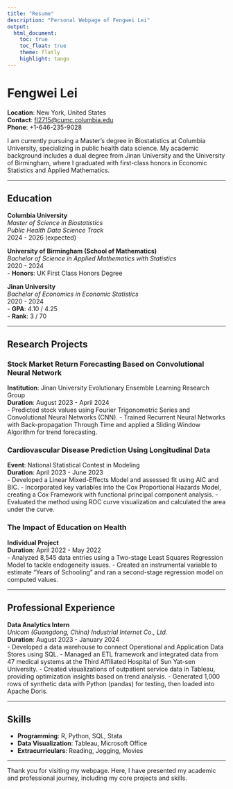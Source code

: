 ```yaml
---
title: "Resume"
description: "Personal Webpage of Fengwei Lei"
output: 
  html_document:
    toc: true
    toc_float: true
    theme: flatly
    highlight: tango
---
```


# Fengwei Lei

**Location**: New York, United States  
**Contact**: [fl2715@cumc.columbia.edu](mailto:fl2715@cumc.columbia.edu)  
**Phone**: +1-646-235-9028  

I am currently pursuing a Master’s degree in Biostatistics at Columbia University, specializing in public health data science. My academic background includes a dual degree from Jinan University and the University of Birmingham, where I graduated with first-class honors in Economic Statistics and Applied Mathematics.

---

## Education

**Columbia University**  
*Master of Science in Biostatistics*  
*Public Health Data Science Track*  
2024 - 2026 (expected)

**University of Birmingham (School of Mathematics)**  
*Bachelor of Science in Applied Mathematics with Statistics*  
2020 - 2024  
- **Honors**: UK First Class Honors Degree  

**Jinan University**  
*Bachelor of Economics in Economic Statistics*  
2020 - 2024  
- **GPA**: 4.10 / 4.25  
- **Rank**: 3 / 70  

---

## Research Projects

### Stock Market Return Forecasting Based on Convolutional Neural Network
**Institution**: Jinan University Evolutionary Ensemble Learning Research Group  
**Duration**: August 2023 - April 2024  
- Predicted stock values using Fourier Trigonometric Series and Convolutional Neural Networks (CNN).
- Trained Recurrent Neural Networks with Back-propagation Through Time and applied a Sliding Window Algorithm for trend forecasting.

### Cardiovascular Disease Prediction Using Longitudinal Data
**Event**: National Statistical Contest in Modeling  
**Duration**: April 2023 - June 2023  
- Developed a Linear Mixed-Effects Model and assessed fit using AIC and BIC.
- Incorporated key variables into the Cox Proportional Hazards Model, creating a Cox Framework with functional principal component analysis.
- Evaluated the method using ROC curve visualization and calculated the area under the curve.

### The Impact of Education on Health
**Individual Project**  
**Duration**: April 2022 - May 2022  
- Analyzed 8,545 data entries using a Two-stage Least Squares Regression Model to tackle endogeneity issues.
- Created an instrumental variable to estimate "Years of Schooling" and ran a second-stage regression model on computed values.

---

## Professional Experience

**Data Analytics Intern**  
*Unicom (Guangdong, China) Industrial Internet Co., Ltd.*  
**Duration**: August 2023 - January 2024  
- Developed a data warehouse to connect Operational and Application Data Stores using SQL.
- Managed an ETL framework and integrated data from 47 medical systems at the Third Affiliated Hospital of Sun Yat-sen University.
- Created visualizations of outpatient service data in Tableau, providing optimization insights based on trend analysis.
- Generated 1,000 rows of synthetic data with Python (pandas) for testing, then loaded into Apache Doris.

---

## Skills

- **Programming**: R, Python, SQL, Stata  
- **Data Visualization**: Tableau, Microsoft Office  
- **Extracurriculars**: Reading, Jogging, Movies  

---

Thank you for visiting my webpage. Here, I have presented my academic and professional journey, including my core projects and skills.